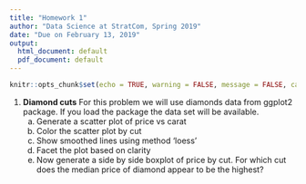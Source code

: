 ```yaml
---
title: "Homework 1"
author: "Data Science at StratCom, Spring 2019"
date: "Due on February 13, 2019"
output:
  html_document: default
  pdf_document: default
---
```


```r
knitr::opts_chunk$set(echo = TRUE, warning = FALSE, message = FALSE, cache=TRUE)
```


1. **Diamond cuts** For this problem we will use diamonds data from ggplot2 package. If you load the package the data set will be available.
    a. Generate a scatter plot of price vs carat
    b. Color the scatter plot by cut
    c. Show smoothed lines using method 'loess'
    d. Facet the plot based on clarity
    e. Now generate a side by side boxplot of price by cut. For which cut does the median price of diamond appear to be the highest?




